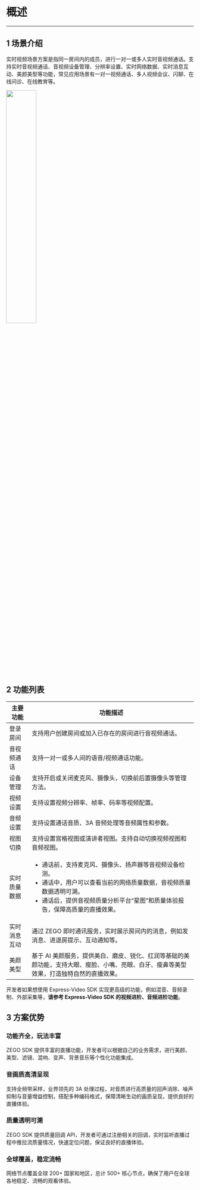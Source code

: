 # 概述
---

## 1 场景介绍
实时视频场景方案是指同一房间内的成员，进行一对一或多人实时音视频通话。支持实时音视频通话、音视频设备管理、分辨率设置、实时网络数据、实时消息互动、美颜美型等功能，常见应用场景有一对一视频通话、多人视频会议、闪聊、在线问诊、在线教育等。

<img src="/Pics/GoCall/call/GoCall_IM.jpg" width=40%>

## 2 功能列表

| 主要功能 | 功能描述 |
|-------|--------|
| 登录房间 | 支持用户创建房间或加入已存在的房间进行音视频通话。|
| 音视频通话 | 支持一对一或多人间的语音/视频通话功能。|
| 设备管理 | 支持开启或关闭麦克风、摄像头，切换前后置摄像头等管理方法。|
| 视频设置 | 支持设置视频分辨率、帧率、码率等视频配置。|
| 音频设置 | 支持设置通话音质、3A 音频处理等音频属性和参数。|
| 视图切换 | 支持设置宫格视图或演讲者视图。支持自动切换视频视图和音频视图。|
| 实时质量数据 |<ul><li> 通话前，支持麦克风、摄像头、扬声器等音视频设备检测。</li><li>通话中，用户可以查看当前的网络质量数据，音视频质量数据透明可溯。</li><li>通话后，提供音视频质量分析平台“星图”和质量体验报告，保障高质量的直播效果。</li></ul> |
| 实时消息互动 | 通过 ZEGO 即时通讯服务，实时展示房间内的消息，例如发消息、进退房提示、互动通知等。|
| 美颜美型 | 基于 AI 美颜服务，提供美白、磨皮、锐化、红润等基础的美颜功能，支持大眼、瘦脸、小嘴、亮眼、白牙、瘦鼻等美型效果，打造独特自然的直播效果。|

<div class="mk-hint">


开发者如果想使用 Express-Video SDK 实现更高级的功能，例如混音、音频录制、外部采集等，**请参考 Express-Video SDK 的视频进阶、音频进阶功能**。
</div>


## 3 方案优势

### 功能齐全，玩法丰富

ZEGO SDK 提供丰富的直播功能，开发者可以根据自己的业务需求，进行美颜、美型、滤镜、混响、变声、背景音乐等个性化功能集成。

### 音画质高清呈现

支持全频带采样，业界领先的 3A 处理过程，对音质进行高质量的回声消除、噪声抑制与音量增益控制，搭配多种编码格式，保障清晰生动的画质呈现，提供良好的直播体验。

### 质量透明可溯

ZEGO SDK 提供质量回调 API，开发者可通过注册相关的回调，实时监听直播过程中推拉流质量情况，快速定位问题，保证良好的直播体验。

### 全球覆盖，稳定流畅

网络节点覆盖全球 200+ 国家和地区，总计 500+ 核心节点，确保了用户在全球各地稳定、流畅的观看体验。
